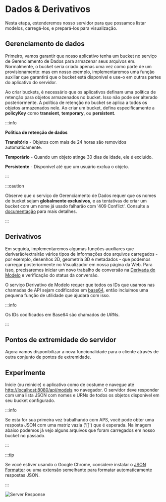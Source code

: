 


# Dados & Derivativos

Nesta etapa, estenderemos nosso servidor para que possamos listar modelos, carregá-los,
e prepará-los para visualização.

## Gerenciamento de dados

Primeiro, vamos garantir que nosso aplicativo tenha um bucket no serviço de Gerenciamento de Dados
para armazenar seus arquivos em. Normalmente, o bucket seria criado apenas uma vez como parte de um provisionamento:
mas em nosso exemplo, implementaremos uma função auxiliar que garantirá que o bucket
está disponível e use-o em outras partes do aplicativo do servidor.

Ao criar buckets, é necessário que os aplicativos definam uma política de retenção para objetos armazenados no bucket. Isso não pode ser alterado posteriormente. A política de retenção no bucket se aplica a todos os objetos armazenados nele. Ao criar um bucket, defina especificamente a **policyKey** como **transient**, **temporary**, ou **persistent**.



:::info

**Política de retenção de dados**

**Transitório** - Objetos com mais de 24 horas são removidos automaticamente.

**Temporário** - Quando um objeto atinge 30 dias de idade, ele é excluído.

**Persistente** - Disponível até que um usuário exclua o objeto.


:::



<EnvTabs NodeJsVsCode={NodeJsVsCodeData} DotNetVsCode={DotNetData} DotNetVs2022={DotNetData} />



:::caution

Observe que o serviço de Gerenciamento de Dados requer que os nomes de bucket sejam **globalmente exclusivos**,
e as tentativas de criar um bucket com um nome já usado falharão com '409 Conflict'.
Consulte a [documentação](https://aps.autodesk.com/en/docs/data/v2/reference/http/buckets-POST)
para mais detalhes.


:::



## Derivativos

Em seguida, implementaremos algumas funções auxiliares que derivarão/extrairão vários tipos de informações
dos arquivos carregados - por exemplo, desenhos 2D, geometria 3D e metadados - que podemos carregar posteriormente
no Visualizador em nossa página da Web. Para isso, precisaremos iniciar um novo trabalho de conversão
na [Derivada do Modelo](https://aps.autodesk.com/en/docs/model-derivative/v2/developers_guide/overview)
e verificação do status da conversão.

O serviço Derivativo de Modelo requer que todos os IDs que usamos nas chamadas de API sejam codificados em [base64](https://wikipedia.org/wiki/Base64),
então incluímos uma pequena função de utilidade que ajudará com isso.



:::info

Os IDs codificados em Base64 são chamados de _URNs_.


:::



<EnvTabs NodeJsVsCode={NodeJsVsCodeDerivatives} DotNetVsCode={DotNetDerivatives} DotNetVs2022={DotNetDerivatives} />

## Pontos de extremidade do servidor

Agora vamos disponibilizar a nova funcionalidade para o cliente através de outra
conjunto de pontos de extremidade.

<EnvTabs NodeJsVsCode={NodeJsVsCodeEndpoints} DotNetVsCode={DotNetEndpoints} DotNetVs2022={DotNetEndpoints} />

## Experimente

Inicie (ou reinicie) o aplicativo como de costume e navegue até [http://localhost:8080/api/models](http://localhost:8080/api/models)
no navegador. O servidor deve responder com uma lista JSON com nomes e URNs de todos os objetos
disponível em seu bucket configurado.



:::info

Se esta for sua primeira vez trabalhando com APS, você pode obter uma resposta JSON
com uma matriz vazia ('[]') que é esperada. Na imagem abaixo podemos
já vejo alguns arquivos que foram carregados em nosso bucket no passado.


:::





:::tip

Se você estiver usando o Google Chrome, considere instalar o [JSON Formatter](https://chrome.google.com/webstore/detail/json-formatter/bcjindcccaagfpapjjmafapmmgkkhgoa?hl=en)
ou uma extensão semelhante para formatar automaticamente respostas JSON.


:::



![Server Response](./_shared/data-response.webp)
